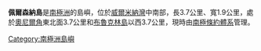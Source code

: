 {{unreferenced|time=2013-10-27T08:50:55+00:00}}
{{coord|64|39|S|62|13|W|display=title}}

'''佩爾森納島'''是[[南極洲|南極洲]]的島嶼，位於[[威爾米納灣|威爾米納灣]]中南部，長3.7公里、寬1.9公里，處於[[奧尼爾角|奧尼爾角]]東北面3.7公里和[[布魯克林島|布魯克林島]]以西3.7公里，現時由[[南極條約體系|南極條約體系]]管理。

{{DEFAULTSORT:Pelseneer Island}}
[[Category:南極洲島嶼|Category:南極洲島嶼]]


{{DancoCoast-geo-stub}}